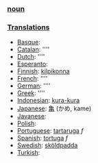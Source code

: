 === [[noun]] ===

===[[Translation]]s===
*[[Basque]]: [[]]
*[[Catalan]]: [[]] ''''
*[[Dutch]]: [[]] ''''
*[[Esperanto]]: [[]]
*[[Finnish]]: [[kilpikonna]]
*[[French]]: [[]] ''''
*[[German]]: [[]] ''''
*[[Greek]]: [[]] ''''
*[[Indonesian]]: [[kura-kura]]
*[[Japanese]]: [[亀]] (かめ, kame)
*[[Javanese]]: [[]]
*[[Polish]]: [[]]
*[[Portuguese]]: [[tartaruga]] ''f''
*[[Spanish]]: [[tortuga]] ''f''
*[[Swedish]]: [[sköldpadda]]
*[[Turkish]]: [[]]